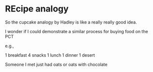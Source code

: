 # REcipe analogy

So the cupcake analogy by Hadley is like a really really good idea. 

I wonder if I could demonstrate a similar process for buying food on the PCT

e.g.,

1 breakfast
4 snacks
1 lunch
1 dinner
1 desert

Someone I met just had oats or oats with chocolate
